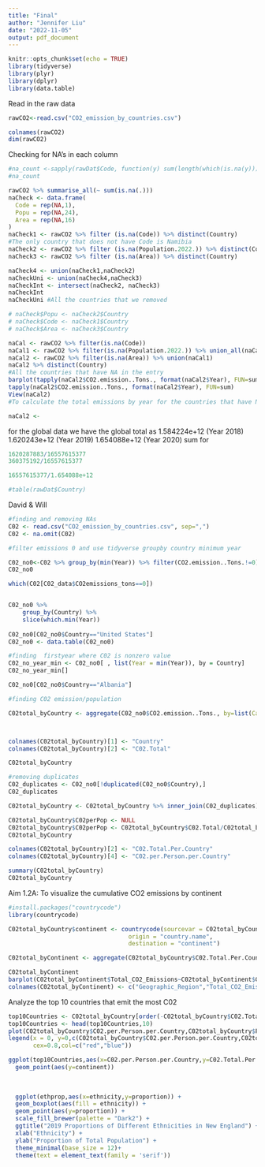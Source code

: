 ```yaml
---
title: "Final"
author: "Jennifer Liu"
date: "2022-11-05"
output: pdf_document
---
```


```r
knitr::opts_chunk$set(echo = TRUE)
library(tidyverse)
library(plyr)
library(dplyr)
library(data.table)
```

Read in the raw data
```r
rawCO2<-read.csv("CO2_emission_by_countries.csv")
```

```r
colnames(rawCO2)
dim(rawCO2)
```

Checking for NA's in each column
```r
#na_count <-sapply(rawDat$Code, function(y) sum(length(which(is.na(y)))))
#na_count

rawCO2 %>% summarise_all(~ sum(is.na(.)))
naCheck <- data.frame(
  Code = rep(NA,1),
  Popu = rep(NA,24),
  Area = rep(NA,16)
)
naCheck1 <- rawCO2 %>% filter (is.na(Code)) %>% distinct(Country)
#The only country that does not have Code is Namibia
naCheck2 <- rawCO2 %>% filter (is.na(Population.2022.)) %>% distinct(Country)
naCheck3 <- rawCO2 %>% filter (is.na(Area)) %>% distinct(Country)

naCheck4 <- union(naCheck1,naCheck2)
naCheckUni <- union(naCheck4,naCheck3)
naCheckInt <- intersect(naCheck2, naCheck3)
naCheckInt
naCheckUni #All the countries that we removed

# naCheck$Popu <- naCheck2$Country
# naCheck$Code <- naCheck1$Country
# naCheck$Area <- naCheck3$Country

```


```r
naCal <- rawCO2 %>% filter(is.na(Code))
naCal1 <- rawCO2 %>% filter(is.na(Population.2022.)) %>% union_all(naCal)
naCal2 <- rawCO2 %>% filter(is.na(Area)) %>% union(naCal1)
naCal2 %>% distinct(Country)
#All the countries that have NA in the entry 
barplot(tapply(naCal2$CO2.emission..Tons., format(naCal2$Year), FUN=sum), col="#69b3a2")
tapply(naCal2$CO2.emission..Tons., format(naCal2$Year), FUN=sum)
View(naCal2)
#To calculate the total emissions by year for the countries that have NA
```

```r
naCal2 <- 
```

for the global data we have the global total as 1.584224e+12 (Year 2018) 1.620243e+12 (Year 2019) 1.654088e+12 (Year 2020) sum for 
```r
1620287883/16557615377
360375192/16557615377

16557615377/1.654088e+12
```

```r
#table(rawDat$Country)
```

David & Will
```r
#finding and removing NAs
C02 <- read.csv("CO2_emission_by_countries.csv", sep=",")
C02 <- na.omit(C02)

#filter emissions 0 and use tidyverse groupby country minimum year

C02_no0<-C02 %>% group_by(min(Year)) %>% filter(CO2.emission..Tons.!=0)
C02_no0

which(C02[C02_data$CO2emissions_tons==0])


C02_no0 %>% 
    group_by(Country) %>% 
    slice(which.min(Year))
 
C02_no0[C02_no0$Country=="United States"]
C02_no0 <- data.table(C02_no0)

#finding  firstyear where C02 is nonzero value
C02_no_year_min <- C02_no0[ , list(Year = min(Year)), by = Country] 
C02_no_year_min[]

C02_no0[C02_no0$Country=="Albania"]
```

```r
#finding C02 emission/population 

C02total_byCountry <- aggregate(C02_no0$CO2.emission..Tons., by=list(Category=C02_no0$Country), FUN=sum) 



colnames(C02total_byCountry)[1] <- "Country"
colnames(C02total_byCountry)[2] <- "C02.Total"

C02total_byCountry

#removing duplicates
C02_duplicates <- C02_no0[!duplicated(C02_no0$Country),]
C02_duplicates 

C02total_byCountry <- C02total_byCountry %>% inner_join(C02_duplicates) %>% select("Country","C02.Total","Population.2022.")

C02total_byCountry$C02perPop <- NULL
C02total_byCountry$C02perPop <- C02total_byCountry$C02.Total/C02total_byCountry$Population.2022.
C02total_byCountry

colnames(C02total_byCountry)[2] <- "C02.Total.Per.Country"
colnames(C02total_byCountry)[4] <- "C02.per.Person.per.Country"

summary(C02total_byCountry)
C02total_byCountry 

```
 
 
 Aim 1.2A: To visualize the cumulative CO2 emissions by continent
```r
#install.packages("countrycode")
library(countrycode)

C02total_byCountry$continent <- countrycode(sourcevar = C02total_byCountry[,"Country"],
                                  origin = "country.name",
                                  destination = "continent")

C02total_byContinent <- aggregate(C02total_byCountry$C02.Total.Per.Country, by=list(Category=C02total_byCountry$continent), FUN=sum)

C02total_byContinent 
barplot(C02total_byContinent$Total_CO2_Emissions~C02total_byContinent$Geographic_Region) #make this plot pretty
colnames(C02total_byContinent) <- c("Geographic_Region","Total_CO2_Emissions")
```
 
Analyze the top 10 countries that emit the most C02
```r
top10Countries <- C02total_byCountry[order(-C02total_byCountry$C02.Total.Per.Country),]
top10Countries <- head(top10Countries,10)
plot(C02total_byCountry$C02.per.Person.per.Country,C02total_byCountry$Population.2022.)
legend(x = 0, y=0,c(C02total_byCountry$C02.per.Person.per.Country,C02total_byCountry$Population.2022.),
       cex=0.8,col=c("red","blue"))

ggplot(top10Countries,aes(x=C02.per.Person.per.Country,y=C02.Total.Per.Country))+
  geom_point(aes(y=continent))
  
  
  
  ggplot(ethprop,aes(x=ethnicity,y=proportion)) +
  geom_boxplot(aes(fill = ethnicity)) +
  geom_point(aes(y=proportion)) +
  scale_fill_brewer(palette = "Dark2") +
  ggtitle("2019 Proportions of Different Ethnicities in New England") +
  xlab("Ethnicity") +
  ylab("Proportion of Total Population") +
  theme_minimal(base_size = 12)+
  theme(text = element_text(family = 'serif'))

```




